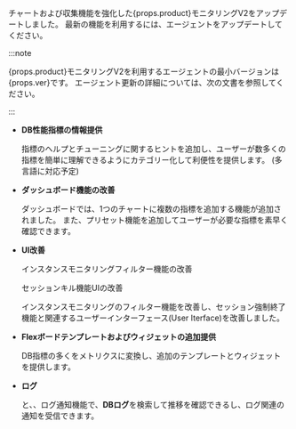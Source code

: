 <p>チャートおよび収集機能を強化した{props.product}モニタリングV2をアップデートしました。 最新の機能を利用するには、エージェントをアップデートしてください。</p>

:::note

<p>{props.product}モニタリングV2を利用するエージェントの最小バージョンは{props.ver}です。 エージェント更新の詳細については、<Link to='agent-manage'>次の文書</Link>を参照してください。</p>

:::

<InDoc product="postgresql,mysql,redis,mongodb,altibase,cubrid">

- **DB性能指標の情報提供**

  <ProdImg img='new-feature-01.png'/>

  指標のヘルプとチューニングに関するヒントを追加し、ユーザーが数多くの指標を簡単に理解できるようにカテゴリー化して利便性を提供します。 (多言語に対応予定)

</InDoc>

- **ダッシュボード機能の改善**

  <InDoc product="postgresql,mysql,redis,mongodb,oracle,altibase,cubrid">

  <ProdImg img='new-feature-02.png'/>

  </InDoc>

  ダッシュボードでは、1つのチャートに複数の指標を追加する機能が追加されました。 また、プリセット機能を追加してユーザーが必要な指標を素早く確認できます。

- **UI改善**

  インスタンスモニタリングフィルター機能の改善

  <InDoc product="postgresql,mysql,redis,mongodb,oracle,altibase,cubrid">

  <ProdImg img='new-feature-03.png'/>

  </InDoc>

  <InDoc product="postgresql,mysql,oracle,altibase,altibase,cubrid">

  セッションキル機能UIの改善

  <ProdImg img='new-feature-04.png'/>

  インスタンスモニタリングのフィルター機能を改善し、セッション強制終了機能と関連するユーザーインターフェース(User Iterface)を改善しました。

  </InDoc>

<InDoc product="postgresql,mysql">

- **Flexボードテンプレートおよびウィジェットの追加提供**

  <ProdImg img='new-feature-05.png'/>

  DB指標の多くをメトリクスに変換し、追加のテンプレートとウィジェットを提供します。

</InDoc>

- **ログ**

  <InDoc product="postgresql,mysql,redis,mongodb,oracle,cubrid">

  <ImgLang img='new-feature-06.png'/>

  </InDoc>

  <Cmdname sid="side_logTail" className="uitext" />と<Cmdname sid="side_logExplorer" className="uitext" />、<Cmdname sid="side_logSearch" className="uitext" />、ログ通知機能で、**DBログ**を検索して推移を確認できるし、ログ関連の通知を受信できます。
